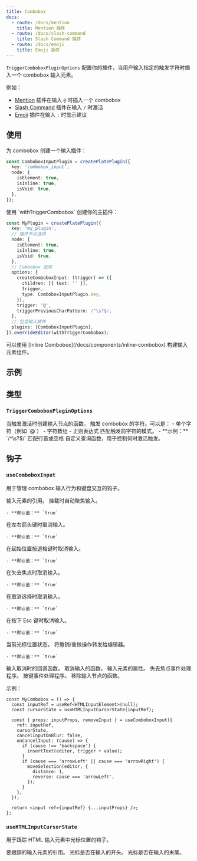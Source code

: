 ```yaml
---
title: Combobox
docs:
  - route: /docs/mention
    title: Mention 插件
  - route: /docs/slash-command
    title: Slash Command 插件
  - route: /docs/emoji
    title: Emoji 插件
---
```


`TriggerComboboxPluginOptions` 配置你的插件，当用户输入指定的触发字符时插入一个 combobox 输入元素。

例如：
- [Mention](/docs/mention) 插件在输入 `@` 时插入一个 combobox
- [Slash Command](/docs/slash-command) 插件在输入 `/` 时激活
- [Emoji](/docs/emoji) 插件在输入 `:` 时显示建议

## 使用

<Steps>

<Step>
为 combobox 创建一个输入插件：

```ts
const ComboboxInputPlugin = createPlatePlugin({
  key: 'combobox_input',
  node: {
    isElement: true,
    isInline: true,
    isVoid: true,
  },
});
```
</Step>

<Step>
使用 `withTriggerCombobox` 创建你的主插件：

```ts
const MyPlugin = createPlatePlugin({
  key: 'my_plugin',
  // 插件节点选项
  node: {
    isElement: true,
    isInline: true,
    isVoid: true,
  },
  // Combobox 选项
  options: {
    createComboboxInput: (trigger) => ({
      children: [{ text: '' }],
      trigger,
      type: ComboboxInputPlugin.key,
    }),
    trigger: '@',
    triggerPreviousCharPattern: /^\s?$/,
  },
  // 包含输入插件
  plugins: [ComboboxInputPlugin],
}).overrideEditor(withTriggerCombobox);
```

</Step>
<Step>
可以使用 [Inline Combobox](/docs/components/inline-combobox) 构建输入元素组件。
</Step>
</Steps>

## 示例

<ComponentPreview name="mention-demo" />
<ComponentPreview name="slash-command-demo" />
<ComponentPreview name="emoji-demo" />

## 类型

### `TriggerComboboxPluginOptions`

<API name="TriggerComboboxPluginOptions">
<APIAttributes>
  <APIItem name="createComboboxInput" type="(trigger: string) => TElement">
    当触发激活时创建输入节点的函数。
  </APIItem>
  <APIItem name="trigger" type="RegExp | string[] | string">
    触发 combobox 的字符。可以是：
    - 单个字符（例如 `@`）
    - 字符数组
    - 正则表达式
  </APIItem>
  <APIItem name="triggerPreviousCharPattern" type="RegExp">
    匹配触发前字符的模式。
    - **示例：** `/^\s?$/` 匹配行首或空格
  </APIItem>
  <APIItem name="triggerQuery" type="(editor: SlateEditor) => boolean" optional>
    自定义查询函数，用于控制何时激活触发。
  </APIItem>
</APIAttributes>
</API>

## 钩子

### `useComboboxInput`

用于管理 combobox 输入行为和键盘交互的钩子。

<API name="useComboboxInput">
<APIOptions type="UseComboboxInputOptions">
  <APIItem name="ref" type="RefObject<HTMLElement>">
    输入元素的引用。
  </APIItem>
  <APIItem name="autoFocus" type="boolean" optional>
    挂载时自动聚焦输入。

    - **默认值：** `true`
  </APIItem>
  <APIItem name="cancelInputOnArrowLeftRight" type="boolean" optional>
    在左右箭头键时取消输入。

    - **默认值：** `true`
  </APIItem>
  <APIItem name="cancelInputOnBackspace" type="boolean" optional>
    在起始位置按退格键时取消输入。

    - **默认值：** `true`
  </APIItem>
  <APIItem name="cancelInputOnBlur" type="boolean" optional>
    在失去焦点时取消输入。

    - **默认值：** `true`
  </APIItem>
  <APIItem name="cancelInputOnDeselect" type="boolean" optional>
    在取消选择时取消输入。

    - **默认值：** `true`
  </APIItem>
  <APIItem name="cancelInputOnEscape" type="boolean" optional>
    在按下 Esc 键时取消输入。

    - **默认值：** `true`
  </APIItem>
  <APIItem name="cursorState" type="ComboboxInputCursorState" optional>
    当前光标位置状态。
  </APIItem>
  <APIItem name="forwardUndoRedoToEditor" type="boolean" optional>
    将撤销/重做操作转发给编辑器。

    - **默认值：** `true`
  </APIItem>
  <APIItem name="onCancelInput" type="(cause: CancelComboboxInputCause) => void" optional>
    输入取消时的回调函数。
  </APIItem>
</APIOptions>

<APIReturns type="object">
  <APIItem name="cancelInput" type="(cause?: CancelComboboxInputCause, focusEditor?: boolean) => void">
    取消输入的函数。
  </APIItem>
  <APIItem name="props" type="object">
    输入元素的属性。
    <APISubList>
      <APISubListItem parent="props" name="onBlur" type="EventHandler">
        失去焦点事件处理程序。
      </APISubListItem>
      <APISubListItem parent="props" name="onKeyDown" type="EventHandler">
        按键事件处理程序。
      </APISubListItem>
    </APISubList>
  </APIItem>
  <APIItem name="removeInput" type="(focusEditor?: boolean) => void">
    移除输入节点的函数。
  </APIItem>
</APIReturns>
</API>

示例：

```tsx
const MyCombobox = () => {
  const inputRef = useRef<HTMLInputElement>(null);
  const cursorState = useHTMLInputCursorState(inputRef);

  const { props: inputProps, removeInput } = useComboboxInput({
    ref: inputRef,
    cursorState,
    cancelInputOnBlur: false,
    onCancelInput: (cause) => {
      if (cause !== 'backspace') {
        insertText(editor, trigger + value);
      }
      if (cause === 'arrowLeft' || cause === 'arrowRight') {
        moveSelection(editor, {
          distance: 1,
          reverse: cause === 'arrowLeft',
        });
      }
    },
  });

  return <input ref={inputRef} {...inputProps} />;
};
```

### `useHTMLInputCursorState`

用于跟踪 HTML 输入元素中光标位置的钩子。

<API name="useHTMLInputCursorState">
<APIParameters>
  <APIItem name="ref" type="RefObject<HTMLInputElement>">
    要跟踪的输入元素的引用。
  </APIItem>
</APIParameters>

<APIReturns type="ComboboxInputCursorState">
  <APIItem name="atStart" type="boolean">
    光标是否在输入的开头。
  </APIItem>
  <APIItem name="atEnd" type="boolean">
    光标是否在输入的末尾。
  </APIItem>
</APIReturns>
</API>